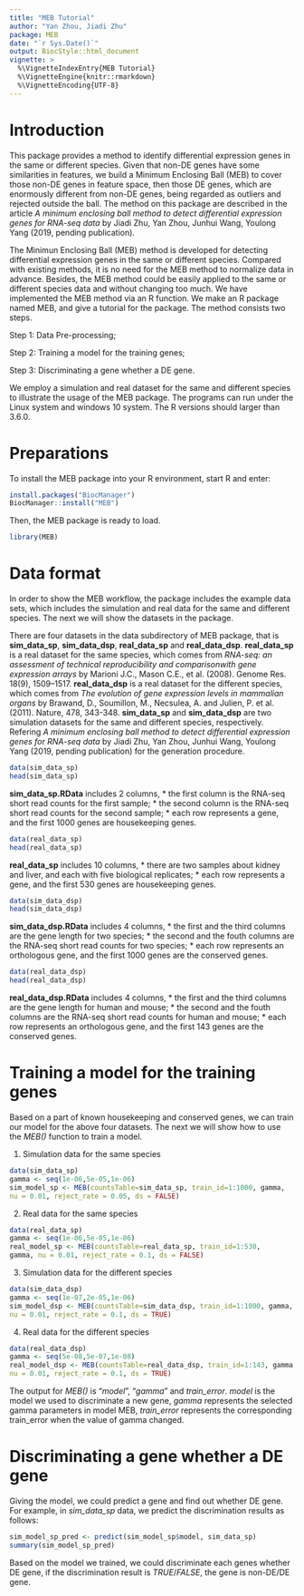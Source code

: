 ---
title: "MEB Tutorial"
author: "Yan Zhou, Jiadi Zhu"
package: MEB
date: "`r Sys.Date()`"
output: BiocStyle::html_document
vignette: >
  %\VignetteIndexEntry{MEB Tutorial}
  %\VignetteEngine{knitr::rmarkdown}
  %\VignetteEncoding{UTF-8}
---


# Introduction
This package provides a method to identify differential expression genes in the
same or different species. Given that non-DE genes have some similarities in 
features, we build a Minimum Enclosing Ball (MEB) to cover those non-DE
genes in feature space, then those DE genes, which are enormously
different from non-DE genes, being regarded as outliers and rejected
outside the ball. The method on this package are described in the article 
*A minimum enclosing ball method to detect differential expression genes for 
RNA-seq data* by Jiadi Zhu, Yan Zhou, Junhui Wang, Youlong Yang (2019, pending 
publication).

The Minimun Enclosing Ball (MEB) method is developed for detecting differential
expression genes in the same or different species. Compared with existing 
methods, it is no need for the MEB method to normalize data in advance. 
Besides, the MEB method could be easily applied to the same or different 
species data and without changing too much. We have implemented the MEB method 
via an R function. We make an R package named MEB, and give a tutorial for the 
package. The method consists two steps.

Step 1: Data Pre-processing;  

Step 2: Training a model for the training genes;

Step 3: Discriminating a gene whether a DE gene.

We employ a simulation and real dataset for the same and different species to 
illustrate the usage of the MEB package.
The programs can run under the Linux system and windows 10 system. The
R versions should larger than 3.6.0.

# Preparations
To install the MEB package into your R environment, start R and
enter:
```{r, eval=FALSE}
install.packages("BiocManager")
BiocManager::install("MEB")
```
Then, the MEB package is ready to load.
```{r}
library(MEB)
```





# Data format
In order to show the MEB workflow, the package includes the example data sets, 
which includes the simulation and real data for the same and different species. 
The next we will show the datasets in the package.

There are four datasets in the data subdirectory of MEB package, that is 
**sim_data_sp**, **sim_data_dsp**, **real_data_sp** and **real_data_dsp**.
**real_data_sp** is a real dataset for the same species, which comes from 
*RNA-seq: an assessment of technical reproducibility and comparisonwith gene expression arrays* by Marioni J.C., Mason C.E., et al. (2008). Genome Res. 
18(9), 1509–1517. **real_data_dsp** is a real dataset for the different 
species, which comes from *The evolution of gene expression levels in mammalian organs* by Brawand, D., Soumillon, M., Necsulea, A. and Julien, P. et al. 
(2011). Nature, 478, 343-348. **sim_data_sp** and **sim_data_dsp** are two
simulation datasets for the same and different species, respectively. Refering 
*A minimum enclosing ball method to detect differential expression genes for RNA-seq data* by Jiadi Zhu, Yan Zhou, Junhui Wang, Youlong Yang (2019, pending publication) for the generation procedure. 



```{r}
data(sim_data_sp)
head(sim_data_sp)
```

**sim_data_sp.RData** includes 2 columns, 
* the first column is the RNA-seq short read counts for the first sample;
* the second column is the RNA-seq short read counts for the second sample;
* each row represents a gene, and the first 1000 genes are housekeeping genes.

```{r}
data(real_data_sp)
head(real_data_sp)
```

**real_data_sp** includes 10 columns,
* there are two samples about kidney and liver, and each with five biological 
replicates;
* each row represents a gene, and the first 530 genes are housekeeping genes.

```{r}
data(sim_data_dsp)
head(sim_data_dsp)
```

**sim_data_dsp.RData** includes 4 columns, 
* the first and the third columns are the gene length for two species;
* the second and the fouth columns are the RNA-seq short read counts for two
species;
* each row represents an orthologous gene, and the first 1000 genes are the 
conserved genes.


```{r}
data(real_data_dsp)
head(real_data_dsp)
```


**real_data_dsp.RData** includes 4 columns, 
* the first and the third columns are the gene length for human and mouse;
* the second and the fouth columns are the RNA-seq short read counts for human
and mouse;
* each row represents an orthologous gene, and the first 143 genes are the 
conserved genes.



# Training a model for the training genes
Based on a part of known housekeeping and conserved genes, we can train our 
model for the above four datasets. The next we will show how to use the *MEB()*
function to train a model.


1. Simulation data for the same species
```{r}
data(sim_data_sp)
gamma <- seq(1e-06,5e-05,1e-06)
sim_model_sp <- MEB(countsTable=sim_data_sp, train_id=1:1000, gamma,
nu = 0.01, reject_rate = 0.05, ds = FALSE)
```



2. Real data for the same species
```{r}
data(real_data_sp)
gamma <- seq(1e-06,5e-05,1e-06)
real_model_sp <- MEB(countsTable=real_data_sp, train_id=1:530,
gamma, nu = 0.01, reject_rate = 0.1, ds = FALSE)
```



3. Simulation data for the different species
```{r}
data(sim_data_dsp)
gamma <- seq(1e-07,2e-05,1e-06)
sim_model_dsp <- MEB(countsTable=sim_data_dsp, train_id=1:1000, gamma,
nu = 0.01, reject_rate = 0.1, ds = TRUE)
```


4. Real data for the different species
```{r}
data(real_data_dsp)
gamma <- seq(5e-08,5e-07,1e-08)
real_model_dsp <- MEB(countsTable=real_data_dsp, train_id=1:143, gamma,
nu = 0.01, reject_rate = 0.1, ds = TRUE)
```

The output for *MEB()* is "*model*", "*gamma*" and *train_error*. *model* is
the model we used to discriminate a new gene, *gamma* represents the
selected gamma parameters in model MEB, *train_error* represents the
corresponding train_error when the value of gamma changed.




# Discriminating a gene whether a DE gene
Giving the model, we could predict a gene and find out whether DE gene. For 
example, in *sim_data_sp* data, we predict the discrimination results as 
follows:


```{r}
sim_model_sp_pred <- predict(sim_model_sp$model, sim_data_sp)
summary(sim_model_sp_pred)
```

Based on the model we trained, we could discriminate each genes whether DE 
gene, if the discrimination result is *TRUE*/*FALSE*, the gene is non-DE/DE 
gene.

















